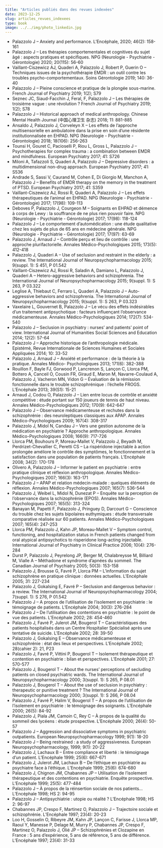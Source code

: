 ```yaml
---
title: "Articles publiés dans des revues indexées"
date: 2023-12-25
slug: articles_revues_indexees  
type: book
image: ../../img/photo_linkedin.jpg
---
```


- Palazzolo J – Anxiety and performance. L’Encéphale, 2020; 46(2): 158-161
- Palazzolo J – Les thérapies comportementales et cognitives du sujet âgé : aspects pratiques et spécifiques. NPG (Neurologie - Psychiatrie - Gérontologie) 2020; 20(115): 56-60
- Vaillant-Ciszewicz AJ, Quaderi A, Palazzolo J, Robert P, Guerin O – Techniques issues de la psychothérapie EMDR : un outil contre les troubles psycho-comportementaux. Soins Gérontologie 2019; 140: 36-40
- Palazzolo J – Pleine conscience et pratique de la plongée sous-marine. French Journal of Psychiatry 2019; 1(2); S79
- Seznec JC, Siaud-Facchin J, Feral, F, Palazzolo J – Les thérapies de troisième vague : une révolution ? French Journal of Psychiatry 2019; 1(2); S78
- Palazzolo J – Historical approach of medical anthropology. Chinese Mental Health Journal (中国⼼理卫⽣ 杂志) 2018; 11: 881-885
- Ansaldo J, Palazzolo J, Corveleyn X – Les effets de l’approche multisensorielle en ambulatoire dans la prise en soin d’une résidente institutionnalisée en EHPAD. NPG (Neurologie - Psychiatrie - Gérontologie) 2018; 18(106): 256-263
- Tounsi H, Gouret C, Pacioselli P, Riou L, Gross L, Palazzolo J – Psychotherapies for complex trauma : a combination between EMDR and mindfulness. European Psychiatry 2017; 41: S726
- Miloni A, Tafazzoli S, Quaderi A, Palazzolo J – Depressive disorders : a multidimensional non-drug approach. European Psychiatry 2017; 41: S536
- Andrade S, Sassi V, Caurand M, Cohen E, Di Giorgio M, Manchon A, Palazzolo J – Benefits of EMDR therapy on the memory in the treatment of PTSD. European Psychiatry 2017; 41: S359
- Vaillant-Ciszewicz AJ, Rossi R, Quaderi A, Palazzolo J – Les effets thérapeutiques de l’animal en EHPAD. NPG (Neurologie - Psychiatrie - Gérontologie) 2017; 17(98): 109-113
- Deboves P, Palazzolo J, Courgeon M – Soignants en EHPAD et démence à corps de Lewy : la souffrance de ne plus rien pouvoir faire. NPG (Neurologie - Psychiatrie - Gérontologie) 2017; 17(98): 118-124
- Palazzolo J – Le comportement d’automédication : une étude qualitative chez les sujets de plus de 65 ans en médecine générale. NPG (Neurologie - Psychiatrie - Gérontologie) 2017; 17(97): 63-69
- Palazzolo J, Arnaud J – Contrôle perçu et lieu de contrôle : une approche plurifactorielle. Annales Médico-Psychologiques 2015; 173(5): 412-418
- Palazzolo J, Quaderi A – Use of seclusion and restraint in the elderly : a review. The International Journal of Neuropsychopharmacology 2015; 9(suppl. 1): S 451, P 01.542
- Vaillant-Ciszewicz AJ, Rossi R, Saladin A, Damiano L, Palazzolo J, Quaderi A – Hetero-aggressive behaviors and schizophrenia. The International Journal of Neuropsychopharmacology 2015; 9(suppl. 1): S 263, P 03.322
- Leglise A, Thiebaut C, Ferraro L, Quaderi A, Palazzolo J – Auto-aggressive behaviors and schizophrenia. The International Journal of Neuropsychopharmacology 2015; 9(suppl. 1): S 263, P 03.323
- Vaxelaire L, Gouvernet B, Palazzolo J – Le vécu des effets indésirables d’un traitement antipsychotique : facteurs influençant l’observance médicamenteuse. Annales Médico-Psychologiques 2014; 172(7): 534-540
- Palazzolo J – Seclusion in psychiatry : nurses’ and patients’ point of view. International Journal of Humanities Social Sciences and Education 2014; 12(2): 57-64
- Palazzolo J – Approche historique de l’anthropologie médicale. Epistémè, Revue Internationale de Sciences Humaines et Sociales Appliquées 2014; 10: 33-52
- Palazzolo J, Arnaud J – Anxiété et performance : de la théorie à la pratique. Annales Médico- Psychologiques 2013; 171(6): 382-388
- Rouillon F, Bayle FJ, Gorwood P, Lancrenon S, Lançon C, Llorca PM, Bottero A, Canceil O, Cousin FR, Giraud E, Maron M, Navarre-Coulaud A, Palazzolo J, Vacheron MN, Vidon G – Évaluation de la rémission fonctionnelle dans le trouble schizophrénique : l’échelle FROGS. L'Encéphale 2013; 39(S1): 15-21
- Arnaud J, Codou O, Palazzolo J – Lien entre locus de contrôle et anxiété compétitive : étude portant sur 150 joueurs de tennis de haut niveau. Annales Médico-Psychologiques 2012; 170(9): 642-647
- Palazzolo J – Observance médicamenteuse et rechutes dans la schizophrénie : des neuroleptiques classiques aux APAP. Annales Médico-Psychologiques 2009; 167(4): 308-317
- Palazzolo J, Midol N, Candau J – Vers une gestion autonome de la médication en psychiatrie ? Approche anthropologique. Annales Médico-Psychologiques 2008; 166(9): 717-726
- Llorca PM, Bouhours P, Moreau-Mallet V, Palazzolo J, Beyadh M, Perdrizet-Chevallier C, Peretti CS – La rispéridone injectable à action prolongée améliore le contrôle des symptômes, le fonctionnement et la satisfaction dans une population de patients français. L’Encéphale 2008; 34(2): 170-178
- Olivero A, Palazzolo J – Informer le patient en psychiatrie : entre pratique clinique et réflexion anthropologique. Annales Médico-Psychologiques 2007; 166(3): 163-171
- Palazzolo J – APAP et relation médecin-malade : quelques éléments de réflexion. Annales Médico-Psychologiques 2007; 165(7): 536-544
- Palazzolo J, Weibel L, Midol N, Dunezat P – Enquête sur la perception de l’observance dans la schizophrénie (EPOS). Annales Médico-Psychologiques 2007; 165(5): 313-324
- Banayan M, Papetti F, Palazzolo J, Pringuey D, Darcourt G – Conscience du trouble chez les sujets bipolaires euthymiques : étude transversale comparative réalisée sur 60 patients. Annales Médico-Psychologiques 2007; 165(4): 247-253
- Llorca PM, Palazzolo J, Kahn JP, Moreau-Mallet V – Symptom control, functioning, and hospitalization status in French patients changed from oral atypical antipsychotics to risperidone long-acting injectable. International Journal of Psychiatry in Clinical Practice 2006; 10(4): 276-284
- Durst P, Palazzolo J, Peyrelong JP, Berger M, Chalabreysse M, Billiard M, Vialle A – Méthadone et syndrome d’apnées du sommeil. The Canadian Journal of Psychiatry 2005; 50(3): 153-158
- Palazzolo J, Brousse G, Favré P, Llorca PM – L’information du sujet schizophrène en pratique clinique : données actuelles. L’Encéphale 2005; 31: 227-234
- Palazzolo J, Gokalsing E, Favré P – Seclusion and dangerous behavior : a review. The International Journal of Neuropsychopharmacology 2004; 7(suppl. 1): S 276, P 01.542
- Palazzolo J – A propos de l’utilisation de l’isolement en psychiatrie : le témoignage de patients. L’Encéphale 2004; 30(3): 276-284
- Palazzolo J – De l’utilisation des contentions en psychiatrie : le point de vue des patients. L’Encéphale 2002; 28: 454-460
- Palazzolo J, Favré P, Julerot JM, Bougerol T – Caractéristiques des patients hospitalisés dans un Centre Hospitalier Spécialisé après une tentative de suicide. L’Encéphale 2002; 28: 39-50
- Palazzolo J, Gokalsing E – Observance médicamenteuse et schizophrénie : état des lieux et perspectives. L’Encéphale 2002; 28(cahier 2): 21, P23
- Palazzolo J, Favré P, Vittini P, Bougerol T – Isolement thérapeutique et contention en psychiatrie : bilan et perspectives. L’Encéphale 2001; 27: 570-577
- Palazzolo J, Bougerol T – About the nurses’ perceptions of secluding patients on closed psychiatric wards. The International Journal of Neuropsychopharmacology 2000; 3(suppl. 1): S 265, P 08.01
- Palazzolo J, Bougerol T – About the use of seclusion in psychiatry : therapeutic or punitive treatment ? The International Journal of Neuropsychopharmacology 2000; 3(suppl. 1): S 266, P 08.04
- Palazzolo J, Favré P, Halim V, Bougerol T – À propos de l’utilisation de l’isolement en psychiatrie : le témoignage des soignants. L’Encéphale 2000; 26(5): 84-92
- Palazzolo J, Piala JM, Camoin C, Rey C – À propos de la qualité du sommeil des lycéens : étude prospective. L’Encéphale 2000; 26(4): 50-57
- Palazzolo J – Aggression and dissociative symptoms in psychiatric outpatients. European Neuropsychopharmacology 1999; 9(1): 18-20
- Palazzolo J – Being restrained : a study of aggressiveness. European Neuropsychopharmacology, 1999; 9(1): 20-22
- Palazzolo J, Lachaux B – Entre compliance et liberté : le témoignage d’un patient. L’Encéphale 1999; 25(6): 667-671
- Palazzolo J, Julerot JM, Lachaux B – De l’éthique en psychiatrie au psychiatre face à l’éthique. L’Encéphale 1999; 25(6): 674-680
- Palazzolo J, Chignon JM, Chabannes JP – Utilisation de l’isolement thérapeutique et des contentions en psychiatrie. Enquête prospective. L’Encéphale 1999; 25(5): 477-484
- Palazzolo J – À propos de la réinsertion sociale de nos patients... L’Encéphale 1998; HS 2: 94-95
- Palazzolo J – Antipsychiatrie : utopie ou réalité ? L’Encéphale 1998; HS 2: 96-97
- Chabannes JP, Crespo F, Martinez O, Palazzolo J – Trajectoire sociale et schizophrénie. L’Encéphale 1997; 23(4): 20-23
- Loo H, Gosselin O, Ribeyre JM, Kahn JP, Lançon C, Farisse J, Llorca MP, Raoul Y, Manesse P, Delage M, Murry P, Chabannes JP, Crespo F, Martinez O, Palazzolo J, Olié JP – Schizophrénies et Clozapine en France : 5 ans d'expérience, 5 ans de référence, 5 ans de différence. L’Encéphale 1997; 23(4): 31-33
